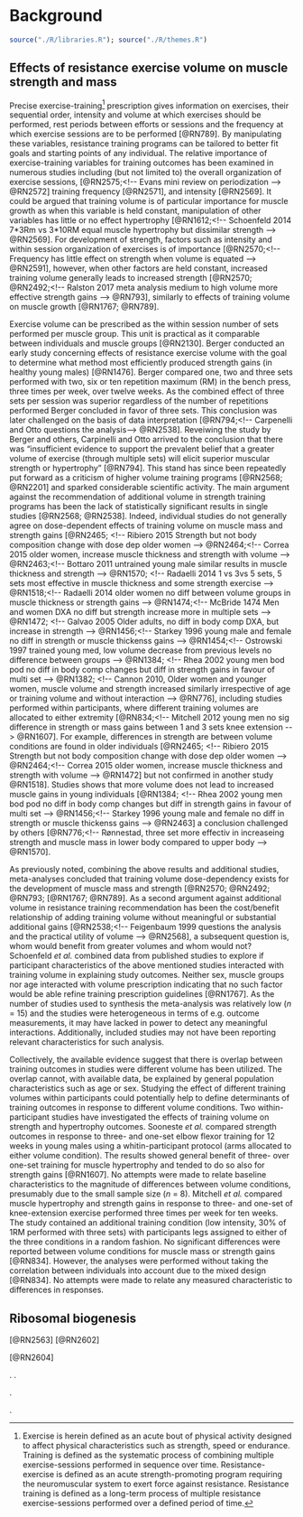 
# Background
```r
source("./R/libraries.R"); source("./R/themes.R")
```

## Effects of resistance exercise volume on muscle strength and mass
Precise exercise-training^[Exercise is herein defined as an acute bout of physical activity designed to affect physical characteristics such as strength, speed or endurance. Training is defined as the systematic process of combining multiple exercise-sessions performed in sequence over time. Resistance-exercise is defined as an acute strength-promoting program requiring the neuromuscular system to exert force against resistance. Resistance training is defined as a long-term process of multiple resistance exercise-sessions performed over a defined period of time.]
prescription gives information on exercises, their sequential order, intensity and volume at which exercises should be performed, rest periods between efforts or sessions and the frequency at which exercise sessions are to be performed
[@RN789].<!-- Bird designing resistance training programs -->
By manipulating these variables, resistance training programs can be tailored to better fit goals and starting points of any individual. 
The relative importance of exercise-training variables for training outcomes has been examined in numerous studies including (but not limited to) the overall organization of exercise sessions,
[@RN2575;<!-- Evans mini review on periodization --> 
@RN2572]<!-- Grgic 2017 No effect of linear and daily unduluting periodization on muscle hypertrophy -->
training frequency 
[@RN2571]<!-- Schoenfeld 2016 training frequency twice per week better in volume equated studies for hypertrophy -->,
<!-- Higher frequencies gives higher gains in strength but not when volume equated -->
and intensity
[@RN2569].<!-- Schoenfeld, no difference between high vs low load strength training in hypertrophy but 1rm favors high loads -->
It could be argued that training volume is of particular importance for muscle growth as when this variable is held constant, manipulation of other variables has little or no effect hypertrophy
[@RN1612;<!-- Schoenfeld 2014 7*3Rm vs 3*10RM equal muscle hypertrophy but dissimilar strength -->
@RN2569].<!-- Meta analysis high vs low resistance has little effect on muscle mass gains but strength is affected positively with higher intensities. --> 
For development of strength, factors such as intensity and within session organization of exercises is of importance 
[@RN2570;<!-- Frequency has little effect on strength when volume is equated -->
@RN2591],<!-- Exercise order influences strength but not hypertrophy -->
however, when other factors are held constant, increased training volume generally leads to increased strength
[@RN2570;
@RN2492;<!-- Ralston 2017 meta analysis medium to high volume more effective strength gains -->
@RN793],
similarly to effects of training volume on muscle growth
[@RN1767;
@RN789].

Exercise volume can be prescribed as the within session number of sets performed per muscle group. This unit is practical as it comparable between individuals and muscle groups [@RN2130].<!-- Baz-Valle 2018 sets per exercise better than mechanical load times rep or total work -->
Berger conducted an early study concerning effects of resistance exercise volume with the goal to determine what method most efficiently produced strength gains (in healthy young males) [@RN1476]. Berger compared one, two and three sets performed with two, six or ten repetition maximum (RM) in the bench press, three times per week, over twelve weeks. As the combined effect of three sets per session was superior regardless of the number of repetitions performed Berger concluded in favor of three sets. This conclusion was later challenged on the basis of data interpretation
[@RN794;<!-- Carpenelli and Otto questions the analysis-->
@RN2538].<!-- Feigenbaum -->
Reveiwing the study by Berger and others, Carpinelli and Otto arrived to the conclusion that there was "insufficient evidence to support the prevalent belief that a greater volume of exercise (through multiple sets) will elicit superior muscular strength or hypertrophy" [@RN794]. This stand has since been repeatedly put forward as a criticism of higher volume training programs 
[@RN2568; 
@RN2201] and sparked considerable scientific activity. The main argument against the recommendation of additional volume in strength training programs has been the lack of statistically significant results in single studies [@RN2568; @RN2538]. 
Indeed, individual studies do not generally agree on dose-dependent effects of training volume on muscle mass and strength gains
[@RN2465; <!-- Ribiero 2015 Strength but not body composition change with dose dep older women -->
@RN2464;<!-- Correa 2015 older women, increase muscle thickness and strength with volume  -->
@RN2463;<!-- Bottaro 2011 untrained young male similar results in muscle thickness and strength -->
@RN1570; <!-- Radaelli 2014 1 vs 3vs 5 sets, 5 sets most effective in muscle thickness and some strength exercise -->
@RN1518;<!-- Radaelli 2014 older women no diff between volume groups in muscle thickness or strength gains -->
@RN1474;<!-- McBride 1474 Men and women DXA no diff but strength increase more in multiple sets -->
@RN1472; <!-- Galvao 2005 Older adults, no diff in body comp DXA, but increase in strength  -->
@RN1456;<!-- Starkey 1996 young male and female no diff in strength or muscle thickenss gains -->
@RN1454;<!-- Ostrowski 1997 trained young med, low volume decrease from previous levels no difference between groups -->
@RN1384; <!-- Rhea 2002 young men bod pod no diff in body comp changes but diff in strength gains in favour of multi set -->
@RN1382; <!-- Cannon 2010, Older women and younger women, muscle volume and strength increased similarly irrespective of age or training volume and without interaction -->
@RN776],<!-- Rønnestad, three set more effectiv in increaseing strength and muscle mass in lower body compared to upper body -->
including studies performed within participants, where different training volumes are allocated to either extremity 
[@RN834;<!-- Mitchell 2012 young men no sig difference in strength or mass gains between 1 and 3 sets knee extension -->
@RN1607].<!-- Sooneste 2013 young men p=0.076 on strength gains in favor of three sets, CSA increased more in 3 sets leg exercise -->
For example, differences in strength are between volume conditions are found in older individuals 
[@RN2465; <!-- Ribiero 2015 Strength but not body composition change with dose dep older women -->
@RN2464;<!-- Correa 2015 older women, increase muscle thickness and strength with volume  -->
@RN1472] <!-- Galvao 2005 Older adults, no diff in body comp DXA, but increase in strength  -->
but not confirmed in another study
@RN1518].<!-- Radaelli 2014 older women no diff between volume groups in muscle thickness or strength gains -->
Studies shows that more volume does not lead to increased muscle gains in young individuals
[@RN1384; <!-- Rhea 2002 young men bod pod no diff in body comp changes but diff in strength gains in favour of multi set -->
@RN1456;<!-- Starkey 1996 young male and female no diff in strength or muscle thickenss gains -->
@RN2463]<!-- Bottaro 2011 untrained young male similar results in muscle thickness and strength -->
a conclusion challenged by others 
[@RN776;<!-- Rønnestad, three set more effectiv in increaseing strength and muscle mass in lower body compared to upper body -->
@RN1570]. <!-- Radaelli 2014 1 vs 3vs 5 sets, 5 sets most effective in muscle thickness and some strength exercise -->

As previously noted, combining the above results and additional studies, meta-analyses concluded that training volume dose-dependency exists for the development of muscle mass and strength
[@RN2570;
@RN2492;<!-- Ralston 2017 meta analysis medium to high volume more effective strength gains -->
@RN793;
[@RN1767;
@RN789].
As a second argument against additional volume in resistance training recommendation has been the cost/benefit relationship of adding training volume without meaningful or substantial additional gains
[@RN2538;<!-- Feigenbaum 1999 questions the analysis and the practical utility of volume -->
@RN2568],<!-- Carpinelli Berger in retrospect questions the practical significance of 1.8 kg diff in maximal strength -->
a subsequent question is, whom would benefit from greater volumes and whom would not?
Schoenfeld *et al.* combined data from published studies to explore if participant characteristics of the above mentioned studies interacted with training volume in explaining study outcomes. Neither sex, muscle groups nor age interacted with volume prescription indicating that no such factor would be able refine training prescription guidelines
[@RN1767].<!-- Schoenfeld 2016 meta-->
As the number of studies used to synthesis the meta-analysis was relatively low (*n* = 15) and the studies were heterogeneous in terms of e.g. outcome measurements, it may have lacked in power to detect any meaningful interactions. Additionally, included studies may not have been reporting relevant characteristics for such analysis.

Collectively, the available evidence suggest that there is overlap between training outcomes in studies were different volume has been utilized.
The overlap cannot, with available data, be explained by general population characteristics such as age or sex.
Studying the effect of different training volumes within participants could potentially help to define determinants of training outcomes in response to different volume conditions.
Two within-participant studies have investigated the effects of training volume on strength and hypertrophy outcomes.
Sooneste *et al.* compared strength outcomes in response to three- and one-set elbow flexor training for 12 weeks in young males using a whitin-participant protocol (arms allocated to either volume condition).
The results showed general benefit of three- over one-set training for muscle hypertrophy and tended to do so also for strength gains [@RN1607].
No attempts were made to relate baseline characteristics to the magnitude of differences between volume conditions, presumably due to the small sample size (*n* = 8).
Mitchell *et al.* compared muscle hypertrophy and strength gains in response to three- and one-set of knee-extension exercise performed three times per week for ten weeks.
The study contained an additional training condition (low intensity, 30% of 1RM performed with three sets) with participants legs assigned to either of the three conditions in a random fashion.
No significant differences were reported between volume conditions for muscle mass or strength gains [@RN834].
However, the analyses were performed without taking the correlation between individuals into account due to the mixed design [@RN834].
No attempts were made to relate any measured characteristic to differences in responses.


## Ribosomal biogenesis 

[@RN2563] <!-- Lin 2007 Phosphorylation at Ser389 is needed for interaction with SL1, but ser584 do not, non of these phosphorylation sites leads to location to nucleolar   -->
[@RN2602]<!-- UBF is a target for cyclin d1 and cyclin E NIH 3T3 fibroblasts,Mutation of Ser484 impairs rDNA transcription  -->

[@RN2604]<!-- Stefanovsky 2001 ERK inhibition through MEK specifik inhibitor blocks EGF induced rRNA transcription in vitro. Direct Raf activation -> ERK activity stimulated rRNA transcription. UBF is a target of ERK signalling  -->

<!-- OUTLINE 












## Effects of resistance training and resistance training volume on muscle molecular characteristics

Training leads to changes 

## The relationship between muscle mass and strength

## Molecular determinants of training-induced muscle hypertrophy
Muscle mass change as a consequence of muscle protein synthesis and breakdown. When a net positive balance is achieved the muscle increase in mass. Resistance exercise leads ta acute blunting of muscle protein synthesis followed by an increase over resting levels in the post exercise period
<!-- Dreyer 10.1113/jphysiol.2006.113175 -->
<!-- Philips 1997? -->.
<!-- 
The discovery of an immunosuppressant organic compound called rapamycin in the 1960’s led to the characterization of a rapamycin sensitive protein involved in cell growth. The protein was later named mechanistic target for rapamycin (mTOR)
[@RN1049]. This protein has since been shown play a key role in skeletal muscle hypertrophy in relation to mechanical loading. Bodine *et al.* made a comprehensive characterization of mTOR-mediated skeletal muscle hypertrophy using rodent models in 2001, showing that mTOR activation was essential for load-induced hypertrophy. Additionally, using transfection techniques, they showed that constitutively activated Akt signaling led to hypertrophy in an mTOR-dependent manner, confirmed with concurrent administration of rapamycin [@RN782]<!-- Bodine 2001 -->.

<!-- 
Also in humans, administration of rapamycin, hindering the activity of mTOR leads to an abolished exercise-induced increase in protein synthesis
[@RN780]<!-- Drummond rapamycin blocks protein synthesis in humans -->. 

<!-- 
Furthermore, observational evidence linking mTOR to load-induced hypertrophy comes from human and rodent studies correlating acute phosphorylation the downstream target of mTOR, ribosomal protein S6 kinase (S6K) in response to acute mechanical loading and hypertrophic responses following a subsequent training period
[@RN785;<!-- Terzis 2008 mTOR activity correlate with subsequent adaptation 
@RN866]
--> 

<!-- 
### Protein synthesis


Positive net protein balance in responce to exercise <!-- Tipton 10.1152/ajpendo.00234.2002.-->

<!-- Coordinated mTOR 10.1038/nature13492. -->

<!-- Inhibition of RNA synthesis restrict protein synthesis Goldspink 1977 -->

<!--Indicated in Goldspink 1977 and 1976 RNA reflects ribosomal availability  Goldspink 1977-->

<!--Protein synthesis is proportional to RNA content  Millward 1973 -->


<!-- Increase loading leads to increased RNA Goldberg 1975 Mechanism of work-induced hypertrophy of skeletal muscle 
```r

millward <- read_excel("./data/litrev.xlsx", sheet = "millward1973") 

millward %>%
        mutate(group = if_else(group == "A", "Protein fed", "Protein starved")) %>%
        ggplot(aes(RNA, proteinSynthesis, fill = group, color = group)) +
        geom_smooth(method = "lm", se = FALSE) + 
        geom_point(color = "black", shape = 21) +
        scale_x_continuous(name = TeX("$RNA\\;(\\mu g \\; mg^{-1} \\, protein)$"), 
                           breaks = c(0, 4, 8, 12, 16),
                           minor_breaks = c(2, 6, 10, 14),
                           limits = c(0, 16), 
                           expand = c(0, 0)) +
        scale_y_continuous(name = TeX("$Protein\\,synthesis\\,rate\\;(days^{-1})"), 
                           breaks = c(0, 0.05, 0.1, 0.15, 0.20, 0.25),
                           minor_breaks = c(0.02, 0.06, 0.10, 0.14, 0.18, 0.22),
                           limits = c(0, 0.25), 
                           expand = c(0, 0)) + 
        

        dissertation_theme() +
                theme(legend.position = c(0.2, 0.8), 
                      legend.title = element_blank()) 



```

### The mammalian target of rapamycin (mTOR) and translational efficiency
The mammalian target of rapamycin (mTOR) is a large serine-threonine protein kinase wich in complex with oyher regulatory proteins forms a signaling hub responsible for responses to environmental cues such as nutrients and mechanical stress.

mTOR has several phosphorylation sites 

Phosphorylation of Ser2448 is mediated by S6K1 to reduce mTOR activity in a negative feedback loop <!--[@RN1902]-->. 

<!--Ser2448 is phosphorylated by S6K1, changes in nutrient avaliability modifies S6K1 and Ser2448, Ser2448 phosphorylation is abolished when S6K1 is depleted [@RN1902]-->

<!--
When the C-terminal is deleted, mTOR gets constitutively active




## Ribsome biogenesisand muscle growth

<!-- Stec 2016 growth factor induced hypertrophy is abolished when ribo biog is inhibited with the specific CX-5461  -->
<!-- Crossland 2017 in contrasts, IGF-1 induced growth was not impaired when ribo biog was inhibited by CX-5461 -->
<!--Crossland et al. noted that using IGF-1 induces specific growth related effects in muscle cells. These may be different than the effects induced by sreum as in Stec et al. 

 Studies showing correlation between growth and ribo biogenesis -->

